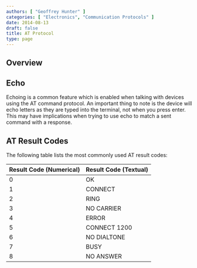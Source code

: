 ```yaml
---
authors: [ "Geoffrey Hunter" ]
categories: [ "Electronics", "Communication Protocols" ]
date: 2014-08-13
draft: false
title: AT Protocol
type: page
---
```


## Overview

## Echo

Echoing is a common feature which is enabled when talking with devices using the AT command protocol. An important thing to note is the device will echo letters as they are typed into the terminal, not when you press enter. This may have implications when trying to use echo to match a sent command with a response.

## AT Result Codes

The following table lists the most commonly used AT result codes:

<table>
  <thead>
    <tr>
      <th>Result Code (Numerical)</th>
      <th>Result Code (Textual)</th>
    </tr>
  </thead>
<tbody>
<tr>
<td>0</td>
<td>OK</td>
</tr>
<tr>
<td>1</td>
<td>CONNECT</td>
</tr>
<tr>
<td>2</td>
<td>RING</td>
</tr>
<tr>
<td>3</td>
<td>NO CARRIER</td>
</tr>
<tr>
<td>4</td>
<td>ERROR</td>
</tr>
<tr>
<td>5</td>
<td>CONNECT 1200</td>
</tr>
<tr>
<td>6</td>
<td>NO DIALTONE</td>
</tr>
<tr>
<td>7</td>
<td>BUSY</td>
</tr>
<tr>
<td>8</td>
<td>NO ANSWER</td>
</tr>
</tbody>
</table>
